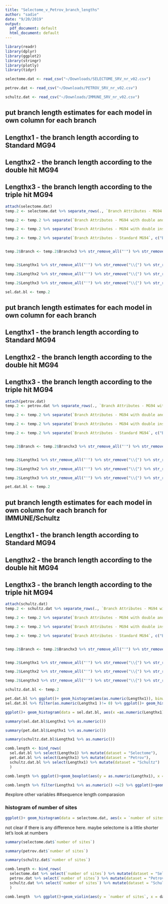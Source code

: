 ```yaml
---
title: "Selectome_v_Petrov_branch_lengths"
author: "sadie"
date: "9/20/2019"
output:
  pdf_document: default
  html_document: default
---
```



```r
library(readr)
library(dplyr)
library(ggplot2)
library(stringr)
library(plotly)
library(tidyr)

```

```r


selectome.dat <- read_csv("~/Downloads/SELECTOME_SRV_nr_v02.csv")

petrov.dat <- read_csv("~/Downloads/PETROV_SRV_nr_v02.csv")

schultz.dat <- read_csv("~/Downloads/IMMUNE_SRV_nr_v02.csv")

```






## put branch length estimates for each model in own column for each branch 
## Lengthx1 - the branch length according to Standard MG94
## Lengthx2 - the branch length according to the double hit MG94
## Lengthx3 - the branch length according to the triple hit MG94
```r
attach(selectome.dat)
temp.2 <- selectome.dat %>% separate_rows(., `Branch Attributes - MG94 with double and triple instantaneous substitutions`,`Branch Attributes - MG94 with double instantaneous substitutions`, `Branch Attributes - Standard MG94`, sep = ",")

temp.2 <- temp.2 %>% separate(`Branch Attributes - MG94 with double and triple instantaneous substitutions`, c("Branchx3", "Lengthx3"), sep = ":", convert = TRUE)

temp.2 <- temp.2 %>% separate(`Branch Attributes - MG94 with double instantaneous substitutions`, c("Branchx2", "Lengthx2"), sep = ":", convert = TRUE)

temp.2 <- temp.2 %>% separate(`Branch Attributes - Standard MG94`, c("Branchx1", "Lengthx1"), sep = ":", convert = TRUE)


temp.2$Branch <- temp.2$Branchx3 %>% str_remove_all("'") %>% str_remove("\\{") %>% str_remove("\\}") %>% str_trim()


temp.2$Lengthx1 %>% str_remove_all("'") %>% str_remove("\\{") %>% str_remove("\\}") %>% str_trim() -> temp.2$Lengthx1

temp.2$Lengthx2 %>% str_remove_all("'") %>% str_remove("\\{") %>% str_remove("\\}") %>% str_trim() -> temp.2$Lengthx2

temp.2$Lengthx3 %>% str_remove_all("'") %>% str_remove("\\{") %>% str_remove("\\}") %>% str_trim() -> temp.2$Lengthx3

sel.dat.bl <- temp.2
```

## put branch length estimates for each model in own column for each branch 
## Lengthx1 - the branch length according to Standard MG94
## Lengthx2 - the branch length according to the double hit MG94
## Lengthx3 - the branch length according to the triple hit MG94
```r
attach(petrov.dat)
temp.2 <- petrov.dat %>% separate_rows(., `Branch Attributes - MG94 with double and triple instantaneous substitutions`,`Branch Attributes - MG94 with double instantaneous substitutions`, `Branch Attributes - Standard MG94`, sep = ",")

temp.2 <- temp.2 %>% separate(`Branch Attributes - MG94 with double and triple instantaneous substitutions`, c("Branchx3", "Lengthx3"), sep = ":", convert = TRUE)

temp.2 <- temp.2 %>% separate(`Branch Attributes - MG94 with double instantaneous substitutions`, c("Branchx2", "Lengthx2"), sep = ":", convert = TRUE)

temp.2 <- temp.2 %>% separate(`Branch Attributes - Standard MG94`, c("Branchx1", "Lengthx1"), sep = ":", convert = TRUE)


temp.2$Branch <- temp.2$Branchx3 %>% str_remove_all("'") %>% str_remove("\\{") %>% str_remove("\\}") %>% str_trim()


temp.2$Lengthx1 %>% str_remove_all("'") %>% str_remove("\\{") %>% str_remove("\\}") %>% str_trim() -> temp.2$Lengthx1

temp.2$Lengthx2 %>% str_remove_all("'") %>% str_remove("\\{") %>% str_remove("\\}") %>% str_trim() -> temp.2$Lengthx2

temp.2$Lengthx3 %>% str_remove_all("'") %>% str_remove("\\{") %>% str_remove("\\}") %>% str_trim() -> temp.2$Lengthx3

pet.dat.bl <- temp.2
```

## put branch length estimates for each model in own column for each branch for IMMUNE/Schultz
## Lengthx1 - the branch length according to Standard MG94
## Lengthx2 - the branch length according to the double hit MG94
## Lengthx3 - the branch length according to the triple hit MG94
```r
attach(schultz.dat)
temp.2 <- schultz.dat %>% separate_rows(., `Branch Attributes - MG94 with double and triple instantaneous substitutions`,`Branch Attributes - MG94 with double instantaneous substitutions`, `Branch Attributes - Standard MG94`, sep = ",")

temp.2 <- temp.2 %>% separate(`Branch Attributes - MG94 with double and triple instantaneous substitutions`, c("Branchx3", "Lengthx3"), sep = ":", convert = TRUE)

temp.2 <- temp.2 %>% separate(`Branch Attributes - MG94 with double instantaneous substitutions`, c("Branchx2", "Lengthx2"), sep = ":", convert = TRUE)

temp.2 <- temp.2 %>% separate(`Branch Attributes - Standard MG94`, c("Branchx1", "Lengthx1"), sep = ":", convert = TRUE)


temp.2$Branch <- temp.2$Branchx3 %>% str_remove_all("'") %>% str_remove("\\{") %>% str_remove("\\}") %>% str_trim()


temp.2$Lengthx1 %>% str_remove_all("'") %>% str_remove("\\{") %>% str_remove("\\}") %>% str_trim() -> temp.2$Lengthx1

temp.2$Lengthx2 %>% str_remove_all("'") %>% str_remove("\\{") %>% str_remove("\\}") %>% str_trim() -> temp.2$Lengthx2

temp.2$Lengthx3 %>% str_remove_all("'") %>% str_remove("\\{") %>% str_remove("\\}") %>% str_trim() -> temp.2$Lengthx3

schultz.dat.bl <- temp.2
```

```r
pet.dat.bl %>% ggplot()+ geom_histogram(aes(as.numeric(Lengthx1)), binwidth = 0.01, fill = "red", alpha = 0.5)+ coord_cartesian(xlim = c(0,0.5))
sel.dat.bl %>% filter(as.numeric(Lengthx1 )!= 0) %>% ggplot()+ geom_histogram(aes(as.numeric(Lengthx1)), binwidth = 0.01, fill = "blue", alpha = 0.5)+ xlim(0,0.5)

ggplot()+ geom_histogram(data = sel.dat.bl, aes(x =as.numeric(Lengthx1),  y = (..count..)/sum(..count..)), binwidth = 0.01, fill = "blue", alpha = 0.5)+ xlim(0,0.5)+ geom_histogram(data = pet.dat.bl, aes(x =as.numeric(Lengthx1),  y = (..count..)/sum(..count..)), binwidth = 0.01, fill = "red", alpha = 0.5) + labs(x = "branch lengths (MG94)")+ geom_histogram(data = schultz.dat.bl, aes(x =as.numeric(Lengthx1),  y = (..count..)/sum(..count..)), binwidth = 0.01, fill = "yellow", alpha = 0.5) + labs(x = "branch lengths (MG94)")

```

```r
summary(sel.dat.bl$Lengthx1 %>% as.numeric())

summary(pet.dat.bl$Lengthx1 %>% as.numeric())

summary(schultz.dat.bl$Lengthx1 %>% as.numeric())
```

```r
comb.length <- bind_rows(
  sel.dat.bl %>% select(Lengthx1) %>% mutate(dataset = "Selectome"),
  pet.dat.bl %>% select(Lengthx1) %>% mutate(dataset = "Petrov"),
  schultz.dat.bl %>% select(Lengthx1) %>% mutate(dataset = "Schultz")
  )
```

```r
comb.length %>% ggplot()+geom_boxplot(aes(y = as.numeric(Lengthx1), x = dataset)) + coord_cartesian(ylim = c(0,0.15)) + labs(y = "branch length (mg94)")

```
```r
comb.length %>% filter(Lengthx1 %>% as.numeric() <=2) %>% ggplot()+geom_violin(aes(y = as.numeric(Lengthx1), x = dataset), scale = "count")  + labs(y = "branch length (mg94)")
```

#explore other variables
##sequence length comparasion 

### histogram of number of sites
```r
ggplot()+ geom_histogram(data = selectome.dat, aes(x = `number of sites`,  y = (..count..)/sum(..count..)), binwidth = 10, fill = "blue", alpha = 0.5)+ geom_histogram(data = petrov.dat, aes(x =`number of sites`,  y = (..count..)/sum(..count..)), binwidth = 10, fill = "red", alpha = 0.5) + labs(x = "number of sites")+ geom_histogram(data = schultz.dat, aes(x =`number of sites`,  y = (..count..)/sum(..count..)), binwidth = 10, fill = "yellow", alpha = 0.5) 
```

not clear if there is any difference here. maybe selectome is a little shorter
let's look at numbers

```r
summary(selectome.dat$`number of sites`)

summary(petrov.dat$`number of sites`)

summary(schultz.dat$`number of sites`)
```

```r
comb.length <- bind_rows(
  selectome.dat %>% select(`number of sites`) %>% mutate(dataset = "Selectome"),
  petrov.dat %>% select(`number of sites`) %>% mutate(dataset = "Petrov"),
  schultz.dat %>% select(`number of sites`) %>% mutate(dataset = "Schultz")
  )
```


```r
comb.length  %>% ggplot()+geom_violin(aes(y = `number of sites`, x = dataset), scale = "count")  + labs(y = "number of sites")
```

